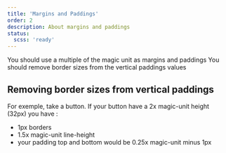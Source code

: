```yaml
---
title: 'Margins and Paddings'
order: 2
description: About margins and paddings
status:
  scss: 'ready'
---
```


<HintItem>
  You should use a multiple of the magic unit as margins and paddings
</HintItem>
<HintItem>
  You should remove border sizes from the vertical paddings values
</HintItem>
<br />

## Removing border sizes from vertical paddings

For exemple, take a button. If your button have a 2x magic-unit height (32px)
you have :

- 1px borders
- 1.5x magic-unit line-height
- your padding top and bottom would be 0.25x magic-unit minus 1px
